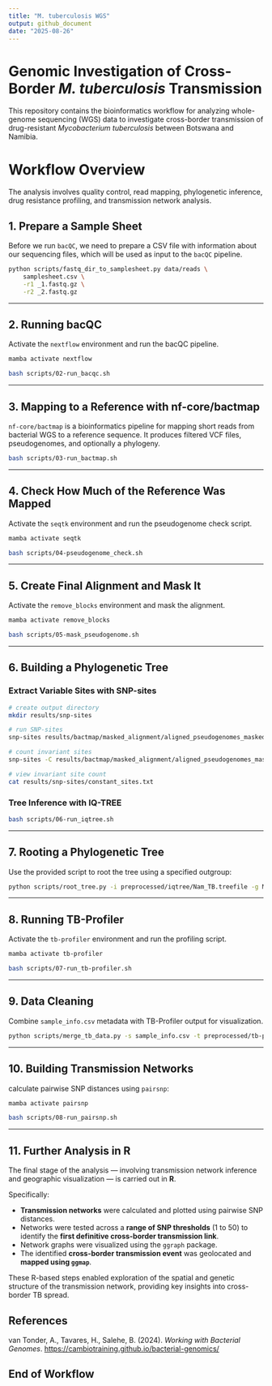 ```yaml
---
title: "M. tuberculosis WGS"
output: github_document
date: "2025-08-26"
---
```


# Genomic Investigation of Cross-Border *M. tuberculosis* Transmission

This repository contains the bioinformatics workflow for analyzing
whole-genome sequencing (WGS) data to investigate cross-border
transmission of drug-resistant *Mycobacterium tuberculosis* between
Botswana and Namibia.

# Workflow Overview

The analysis involves quality control, read mapping, phylogenetic
inference, drug resistance profiling, and transmission network analysis.

## 1. Prepare a Sample Sheet

Before we run `bacQC`, we need to prepare a CSV file with information
about our sequencing files, which will be used as input to the `bacQC`
pipeline.

``` bash
python scripts/fastq_dir_to_samplesheet.py data/reads \
    samplesheet.csv \
    -r1 _1.fastq.gz \
    -r2 _2.fastq.gz
```

------------------------------------------------------------------------

## 2. Running bacQC

Activate the `nextflow` environment and run the bacQC pipeline.

``` bash
mamba activate nextflow
```

``` bash
bash scripts/02-run_bacqc.sh
```

------------------------------------------------------------------------

## 3. Mapping to a Reference with nf-core/bactmap

`nf-core/bactmap` is a bioinformatics pipeline for mapping short reads
from bacterial WGS to a reference sequence. It produces filtered VCF
files, pseudogenomes, and optionally a phylogeny.

``` bash
bash scripts/03-run_bactmap.sh
```

------------------------------------------------------------------------

## 4. Check How Much of the Reference Was Mapped

Activate the `seqtk` environment and run the pseudogenome check script.

``` bash
mamba activate seqtk
```

``` bash
bash scripts/04-pseudogenome_check.sh
```

------------------------------------------------------------------------

## 5. Create Final Alignment and Mask It

Activate the `remove_blocks` environment and mask the alignment.

``` bash
mamba activate remove_blocks
```

``` bash
bash scripts/05-mask_pseudogenome.sh
```

------------------------------------------------------------------------

## 6. Building a Phylogenetic Tree

### Extract Variable Sites with SNP-sites

``` bash
# create output directory
mkdir results/snp-sites

# run SNP-sites
snp-sites results/bactmap/masked_alignment/aligned_pseudogenomes_masked.fas -o results/snp-sites/aligned_pseudogenomes_masked_snps.fas

# count invariant sites
snp-sites -C results/bactmap/masked_alignment/aligned_pseudogenomes_masked.fas > results/snp-sites/constant_sites.txt

# view invariant site count
cat results/snp-sites/constant_sites.txt
```

### Tree Inference with IQ-TREE

``` bash
bash scripts/06-run_iqtree.sh
```

------------------------------------------------------------------------

## 7. Rooting a Phylogenetic Tree

Use the provided script to root the tree using a specified outgroup:

``` bash
python scripts/root_tree.py -i preprocessed/iqtree/Nam_TB.treefile -g MTBC0 -o results/iqtree/Nam_TB_rooted.treefile
```

------------------------------------------------------------------------

## 8. Running TB-Profiler

Activate the `tb-profiler` environment and run the profiling script.

``` bash
mamba activate tb-profiler
```

``` bash
bash scripts/07-run_tb-profiler.sh
```

------------------------------------------------------------------------

## 9. Data Cleaning

Combine `sample_info.csv` metadata with TB-Profiler output for
visualization.

``` bash
python scripts/merge_tb_data.py -s sample_info.csv -t preprocessed/tb-profiler/Nam_TB.txt
```

------------------------------------------------------------------------

## 10. Building Transmission Networks

calculate pairwise SNP distances using `pairsnp`:

``` bash
mamba activate pairsnp
```

``` bash
bash scripts/08-run_pairsnp.sh
```

------------------------------------------------------------------------

## 11. Further Analysis in R

The final stage of the analysis — involving transmission network
inference and geographic visualization — is carried out in **R**.

Specifically:

-   **Transmission networks** were calculated and plotted using pairwise
    SNP distances.
-   Networks were tested across a **range of SNP thresholds** (1 to 50)
    to identify the **first definitive cross-border transmission link**.
-   Network graphs were visualized using the `ggraph` package.
-   The identified **cross-border transmission event** was geolocated
    and **mapped using `ggmap`**.

These R-based steps enabled exploration of the spatial and genetic
structure of the transmission network, providing key insights into
cross-border TB spread.

## References

van Tonder, A., Tavares, H., Salehe, B. (2024). *Working with Bacterial
Genomes*. <https://cambiotraining.github.io/bacterial-genomics/>

## **End of Workflow**
